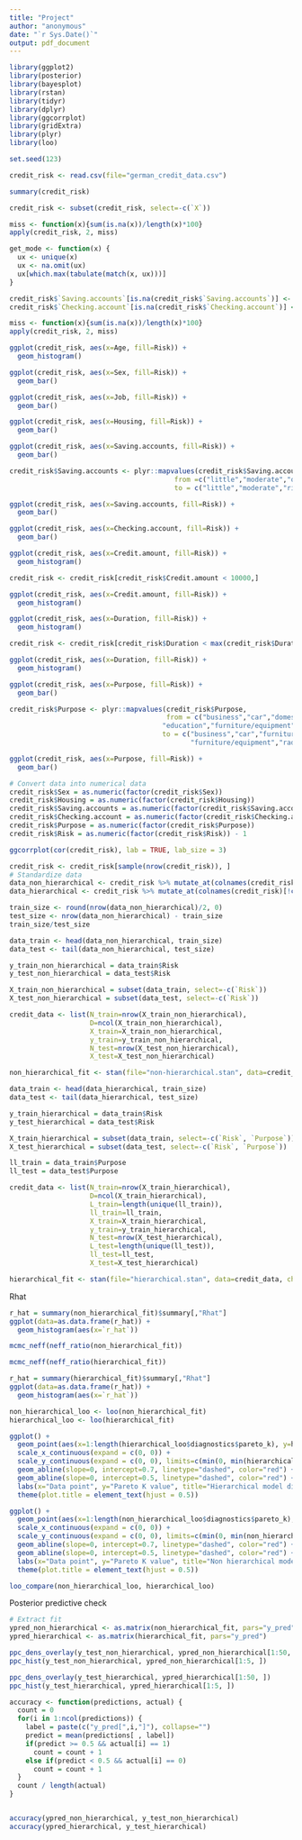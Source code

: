 ```yaml
---
title: "Project"
author: "anonymous"
date: "`r Sys.Date()`"
output: pdf_document
---
```


```r
library(ggplot2)
library(posterior)
library(bayesplot)
library(rstan)
library(tidyr)
library(dplyr)
library(ggcorrplot)
library(gridExtra)
library(plyr)
library(loo)
```

```r
set.seed(123)

credit_risk <- read.csv(file="german_credit_data.csv")

summary(credit_risk)
```

```r
credit_risk <- subset(credit_risk, select=-c(`X`))
```

```r
miss <- function(x){sum(is.na(x))/length(x)*100}
apply(credit_risk, 2, miss)
```



```r
get_mode <- function(x) {
  ux <- unique(x)
  ux <- na.omit(ux)
  ux[which.max(tabulate(match(x, ux)))]
}

credit_risk$`Saving.accounts`[is.na(credit_risk$`Saving.accounts`)] <- get_mode(credit_risk$`Saving.accounts`)
credit_risk$`Checking.account`[is.na(credit_risk$`Checking.account`)] <- get_mode(credit_risk$`Checking.account`)

miss <- function(x){sum(is.na(x))/length(x)*100}
apply(credit_risk, 2, miss)
```

```r
ggplot(credit_risk, aes(x=Age, fill=Risk)) +
  geom_histogram()
```
```r
ggplot(credit_risk, aes(x=Sex, fill=Risk)) +
  geom_bar()
```
```r
ggplot(credit_risk, aes(x=Job, fill=Risk)) +
  geom_bar()
```
```r
ggplot(credit_risk, aes(x=Housing, fill=Risk)) +
  geom_bar()
```

```r
ggplot(credit_risk, aes(x=Saving.accounts, fill=Risk)) +
  geom_bar()
```
```r
credit_risk$Saving.accounts <- plyr::mapvalues(credit_risk$Saving.accounts, 
                                         from =c("little","moderate","quite rich","rich"), 
                                         to = c("little","moderate","rich","rich"))
```

```r
ggplot(credit_risk, aes(x=Saving.accounts, fill=Risk)) +
  geom_bar()
```


```r
ggplot(credit_risk, aes(x=Checking.account, fill=Risk)) +
  geom_bar()
```

```r
ggplot(credit_risk, aes(x=Credit.amount, fill=Risk)) +
  geom_histogram()
```

```r
credit_risk <- credit_risk[credit_risk$Credit.amount < 10000,]
```

```r
ggplot(credit_risk, aes(x=Credit.amount, fill=Risk)) +
  geom_histogram()
```

```r
ggplot(credit_risk, aes(x=Duration, fill=Risk)) +
  geom_histogram()
```

```r
credit_risk <- credit_risk[credit_risk$Duration < max(credit_risk$Duration),]
```

```r
ggplot(credit_risk, aes(x=Duration, fill=Risk)) +
  geom_histogram()
```

```r
ggplot(credit_risk, aes(x=Purpose, fill=Risk)) +
  geom_bar()
```

```r
credit_risk$Purpose <- plyr::mapvalues(credit_risk$Purpose,
                                       from = c("business","car","domestic appliances",
                                      "education","furniture/equipment","radio/TV","repairs","vacation/others"), 
                                      to = c("business","car","furniture/equipment","education",
                                             "furniture/equipment","radio/TV","others","others")) 
```

```r
ggplot(credit_risk, aes(x=Purpose, fill=Risk)) +
  geom_bar()
```

```r
# Convert data into numerical data
credit_risk$Sex = as.numeric(factor(credit_risk$Sex))
credit_risk$Housing = as.numeric(factor(credit_risk$Housing))
credit_risk$Saving.accounts = as.numeric(factor(credit_risk$Saving.accounts))
credit_risk$Checking.account = as.numeric(factor(credit_risk$Checking.account))
credit_risk$Purpose = as.numeric(factor(credit_risk$Purpose))
credit_risk$Risk = as.numeric(factor(credit_risk$Risk)) - 1

ggcorrplot(cor(credit_risk), lab = TRUE, lab_size = 3)
```



```r
credit_risk <- credit_risk[sample(nrow(credit_risk)), ]
# Standardize data
data_non_hierarchical <- credit_risk %>% mutate_at(colnames(credit_risk)[!colnames(credit_risk) %in% c("Risk")], ~(scale(.) %>% as.vector))
data_hierarchical <- credit_risk %>% mutate_at(colnames(credit_risk)[!colnames(credit_risk) %in% c("Risk", "Purpose")], ~(scale(.) %>% as.vector))
```

```r
train_size <- round(nrow(data_non_hierarchical)/2, 0)
test_size <- nrow(data_non_hierarchical) - train_size
train_size/test_size
```

```r
data_train <- head(data_non_hierarchical, train_size)
data_test <- tail(data_non_hierarchical, test_size)

y_train_non_hierarchical = data_train$Risk
y_test_non_hierarchical = data_test$Risk

X_train_non_hierarchical = subset(data_train, select=-c(`Risk`)) 
X_test_non_hierarchical = subset(data_test, select=-c(`Risk`)) 

credit_data <- list(N_train=nrow(X_train_non_hierarchical), 
                    D=ncol(X_train_non_hierarchical), 
                    X_train=X_train_non_hierarchical, 
                    y_train=y_train_non_hierarchical,
                    N_test=nrow(X_test_non_hierarchical),
                    X_test=X_test_non_hierarchical)

non_hierarchical_fit <- stan(file="non-hierarchical.stan", data=credit_data, chains=4, iter=2000, warmup=1000)
```

```r
data_train <- head(data_hierarchical, train_size)
data_test <- tail(data_hierarchical, test_size)

y_train_hierarchical = data_train$Risk
y_test_hierarchical = data_test$Risk

X_train_hierarchical = subset(data_train, select=-c(`Risk`, `Purpose`)) 
X_test_hierarchical = subset(data_test, select=-c(`Risk`, `Purpose`)) 

ll_train = data_train$Purpose
ll_test = data_test$Purpose

credit_data <- list(N_train=nrow(X_train_hierarchical), 
                    D=ncol(X_train_hierarchical), 
                    L_train=length(unique(ll_train)),
                    ll_train=ll_train,
                    X_train=X_train_hierarchical, 
                    y_train=y_train_hierarchical,
                    N_test=nrow(X_test_hierarchical),
                    L_test=length(unique(ll_test)),
                    ll_test=ll_test,
                    X_test=X_test_hierarchical)

hierarchical_fit <- stan(file="hierarchical.stan", data=credit_data, chains=4, iter=2000, warmup=1000)
```

Rhat
```r
r_hat = summary(non_hierarchical_fit)$summary[,"Rhat"]
ggplot(data=as.data.frame(r_hat)) +
  geom_histogram(aes(x=`r_hat`))
```

```r
mcmc_neff(neff_ratio(non_hierarchical_fit))

mcmc_neff(neff_ratio(hierarchical_fit))
```

```r
r_hat = summary(hierarchical_fit)$summary[,"Rhat"]
ggplot(data=as.data.frame(r_hat)) +
  geom_histogram(aes(x=`r_hat`)) 

```

```r
non_hierarchical_loo <- loo(non_hierarchical_fit)
hierarchical_loo <- loo(hierarchical_fit)

ggplot() +
  geom_point(aes(x=1:length(hierarchical_loo$diagnostics$pareto_k), y=hierarchical_loo$diagnostics$pareto_k)) +
  scale_x_continuous(expand = c(0, 0)) + 
  scale_y_continuous(expand = c(0, 0), limits=c(min(0, min(hierarchical_loo$diagnostics$pareto_k)), 1), n.breaks=6) +
  geom_abline(slope=0, intercept=0.7, linetype="dashed", color="red") +
  geom_abline(slope=0, intercept=0.5, linetype="dashed", color="red") +
  labs(x="Data point", y="Pareto K value", title="Hierarchical model diagnostics") +
  theme(plot.title = element_text(hjust = 0.5)) 

ggplot() +
  geom_point(aes(x=1:length(non_hierarchical_loo$diagnostics$pareto_k), y=non_hierarchical_loo$diagnostics$pareto_k)) +
  scale_x_continuous(expand = c(0, 0)) + 
  scale_y_continuous(expand = c(0, 0), limits=c(min(0, min(non_hierarchical_loo$diagnostics$pareto_k)), 1), n.breaks=6) +
  geom_abline(slope=0, intercept=0.7, linetype="dashed", color="red") +
  geom_abline(slope=0, intercept=0.5, linetype="dashed", color="red") +
  labs(x="Data point", y="Pareto K value", title="Non hierarchical model diagnostics") +
  theme(plot.title = element_text(hjust = 0.5)) 
```

```r
loo_compare(non_hierarchical_loo, hierarchical_loo)
```

Posterior predictive check
```r
# Extract fit
ypred_non_hierarchical <- as.matrix(non_hierarchical_fit, pars="y_pred")
ypred_hierarchical <- as.matrix(hierarchical_fit, pars="y_pred")

ppc_dens_overlay(y_test_non_hierarchical, ypred_non_hierarchical[1:50, ])
ppc_hist(y_test_non_hierarchical, ypred_non_hierarchical[1:5, ])

ppc_dens_overlay(y_test_hierarchical, ypred_hierarchical[1:50, ])
ppc_hist(y_test_hierarchical, ypred_hierarchical[1:5, ])
```

```r
accuracy <- function(predictions, actual) {
  count = 0
  for(i in 1:ncol(predictions)) {
    label = paste(c("y_pred[",i,"]"), collapse="")
    predict = mean(predictions[ , label])
    if(predict >= 0.5 && actual[i] == 1) 
      count = count + 1 
    else if(predict < 0.5 && actual[i] == 0) 
      count = count + 1 
  }
  count / length(actual)
}


accuracy(ypred_non_hierarchical, y_test_non_hierarchical)
accuracy(ypred_hierarchical, y_test_hierarchical)
```